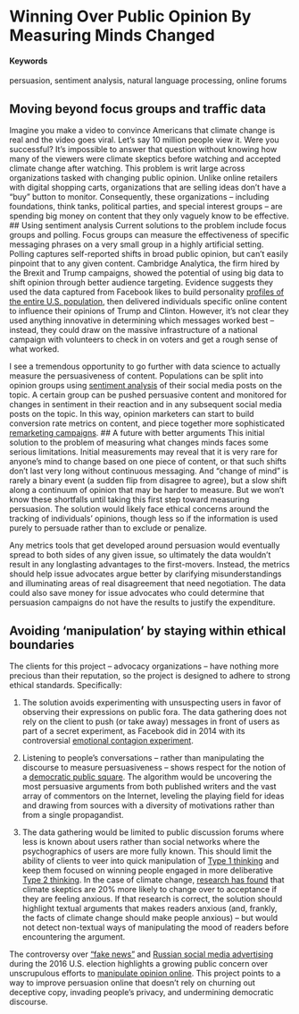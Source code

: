 # Winning Over Public Opinion By Measuring Minds Changed {#persuasion-metrics}
#### Keywords

persuasion, sentiment analysis, natural language processing, online forums

## Moving beyond focus groups and traffic data




Imagine you make a video to convince Americans that climate change is real and the video goes viral. Let's say 10 million people view it. Were you successful? It's impossible to answer that question without knowing how many of the viewers were climate skeptics before watching and accepted climate change after watching. This problem is writ large across organizations tasked with changing public opinion. Unlike online retailers with digital shopping carts, organizations that are selling ideas don't have a "buy" button to monitor. Consequently, these organizations -- including foundations, think tanks, political parties, and special interest groups -- are spending big money on content that they only vaguely know to be effective.
<!-- BA: should I simply whittle this down to one specific organization doing this, say Earthjustice, so I don't keep getting the frustrating comment that people aren't sure who would use this, despite iterating this list of types of organizations?-->
<!-- Pure numbers can be justified with some heavy assumptions. Indeed big numbers become even more important the weaker the effect. // BA: I think Brooks' basic take is that "weak indicator" data is good enough at scale, and "strong indicator" data of focus groups and polls are statistically valid to extend across big populations, so that this problem is already solved in two different ways. What this misses: The "weak indicator" data are very hard for non-technical orgs to know how to interpret, and the "strong indicator" data are too inexpensive and slow for daily decisionmaking by content-makers.-->
<!-- What kinds of buttons do they already have, or already use? // BA: there are various raw markers of engagement that are require more data to really understand what's meant by each user. But the raw markers are "likes" and other positive signs of engagement on social, site-specific reaction buttons ("Was this content helpful?"), Disqus comments, email to friend.  -->
<!-- BA: should I draw up a research question to end this section? -->
## Using sentiment analysis 
<!-- This section is about more than sentiment analysis. Indeed you'll want more than one method. // BA: change up header; other concepts are personality profiling, statistical experiments -->
Current solutions to the problem include focus groups and polling. Focus groups can measure the effectiveness of specific messaging phrases on a very small group in a highly artificial setting. Polling captures self-reported shifts in broad public opinion, but can't easily pinpoint that to any given content.
<!-- Polling could implement a pre-post within person design. // BA: Good point, so I think I need to amend this to highlight the slowness and extreme cost of this solution, as well as the bias of how people report to pollsters rather than observed response. -->
Cambridge Analytica, the firm hired by the Brexit and Trump campaigns, showed the potential of using big data to shift opinion through better audience targeting. Evidence suggests they used the data captured from Facebook likes to build personality [profiles of the entire U.S. population](/https://motherboard.vice.com/en_us/article/mg9vvn/how-our-likes-helped-trump-win), then delivered individuals specific online content to influence their opinions of Trump and Clinton. However, it's not clear they used anything innovative in determining which messages worked best -- instead, they could draw on the massive infrastructure of a national campaign with volunteers to check in on voters and get a rough sense of what worked. 

I see a tremendous opportunity to go further with data science to actually measure the persuasiveness of content. <!-- Subtle shift in unit of analysis. // BA: different than Measuring # of minds changed I guess. Okay. I prefer to talk about minds changed rather than scoring content. --> Populations can be split into opinion groups using [sentiment analysis](/https://en.wikipedia.org/wiki/Sentiment_analysis) of their social media posts on the topic. A certain group can be pushed persuasive content and monitored for changes in sentiment in their reaction and in any subsequent social media posts on the topic. In this way, opinion marketers can start to build conversion rate metrics on content, and piece together more sophisticated [remarketing campaigns](/http://rejoiner.com/resources/remarketing-vs-retargeting-whats-the-difference/).
<!-- How is social media policy changing to help or hinder such efforts? // BA: This was always tricky with Facebook. CambAn may have built personality profiles using online tests that users would voluntary open their account to scraping. Twitter has always seemed like anything goes as long as you don't try to scrape the entirety but play within their throttling. But I don't think he's asking about this level of detail, more the moral shift in silicon valley post election 2016. Also, the backlash from the Facebook emotions experiment. We'd have to avoid following pitfalls: targeting those holding hateful beliefs, offering false information to persuade, lack of transparency of who provides the messaging, and the lack of consent around the expriment. Probably should have a graf just on how to do this ethically, though there's some doubt in my mind if every one of those ethical boxes could be checked. -->
## A future with better arguments
<!-- better manipulation? consider unintended consequences // BA: he didn't seem to buy the better arguments frame. what is the difference between persuasion and manipulation to me? transparency/consent. the one being persuaded knows who is the persuader, knows that the persuader is trying to persuade. and accuracy. that the persuasion is being done with truthful information. -->
This initial solution to the problem of measuring what changes minds faces some serious limitations. Initial measurements may reveal that it is very rare for anyone's mind to change based on one piece of content, or that such shifts don't last very long without continuous messaging. And "change of mind" is rarely a binary event (a sudden flip from disagree to agree), but a slow shift along a continuum of opinion that may be harder to measure. But we won't know these shortfalls until taking this first step toward measuring persuasion. 
<!-- You're taking a tacitly cynical stance on democratic ethics. // BA: I guess he's saying that because I haven't addressed ethics to this point. I think this entire section will need to be an exploration of how one could do this ethically. -->
The solution would likely face ethical concerns around the tracking of individuals' opinions, though less so if the information is used purely to persuade rather than to exclude or penalize. 

Any metrics tools that get developed around persuasion would eventually spread to both sides of any given issue, so ultimately the data wouldn't result in any longlasting advantages to the first-movers. Instead, the metrics should help issue advocates argue better by clarifying misunderstandings and illuminating areas of real disagreement that need negotiation. The data could also save money for issue advocates who could determine that persuasion campaigns do not have the results to justify the expenditure. 
<!-- How to avoid a race to the bottom? -->
<!-- Brooks' final comments: I'm most fascinated by the moral ambivalence of this proposal. I probably enjoy it more for that reason, but I think clarifying your moral position will also help you develop more concrete tactics about what should be done. Attempting moral neutrality (albeit the dubious neutrality of an arms dealer) is one option, and currently the default. I would welcome some basic internal dialogue, for instance, about how ends justify means. // BA: Okay, so I will try to outline how to do this ethically.
Though I think you need to clarify your outcome of interest. "Minds changed" will quickly devolve into some measure of behavior, like engagement, and you need to decide whether you will hold the line against certain kinds of reductionism. System 1 will ride roughshod, after all! You will need to do some soul-searching about which particular commitment you want to make, because there are certain contradictions below. 
On the metrics side, there is an NLP angle, a social network angle, and a psychological angle. You have the third one covered here.
I know you're no stranger to headlines/headings, but consider whether reading your TOC alone actually delivers some microcosm of your proposal. // BA: I fixed the keywords, will fix the subheads
Given more space, you should attempt to demonstrate rather than assert these methodological arguments. Chasing numbers may make sense, but here you discount it almost entirely. You do not deny that there is a real conversion rate, indeed your proposal is all about measuring it. If you assume a range of conversion rates, how then does an interpretation of viral numbers change? // BA: Because I've seen how you get big numbers by pandering to pre-existing beliefs. Conversion rate is probably inversely related to traffic.
Don't overestimate the meaningfulness of sales for a corporation, or underestimate the meaning of existing metrics used by advocacy orgs Polling is probably the best method. It's also the most costly. In general though, think about how interview methods differ from observational methods. The main reason is people always know they are being interviewed (whether over the phone or by an online poll--also called an interview among methodologists). // BA: Okay work in this.
It does seem natural that some better form of instrumentation could ride on the coattails of these nuanced messaging tactics. But notice that they use a measurement of "natural" behavior (likes) to gather information. It is unclear then how they chose what content to push to any clusters they gleaned from like behavior. Perhaps it was the messages themselves that were or were not being liked? // BA: No, it was all manner of random things. See article. I think I need to distinguish in the writeup that you'd use likes and sentiment analysis to determine beliefs on climate change. But you might divide up that group into personality profiles (and your basic socioeconomic info) to target with different content, since different personality types may find different messaging more persuasive. I also could simply lose the whole Cambridge Analytica stuff and more simply envision a way to help advocacy orgs do framing tests online rather than in expensive focus groups.  
The earth may be shifting here, which is a big strategic question for the success of a concept like this. // BA: Right... the question around what's possible now that there's been a lot of pushback is definitely worth pondering. I need to enunciate an ethical version of this, which may mean dumping the personality profiling.
Here your ambivalence comes to the fore. Persuasion and argument may be very different things. One may appeal to reason, the other to everything but. // BA: ... I guess I feel like anything that isn't untruthful ultimately is fair game. What we know so far seems to indicate that relationships and stories matter, arguments from strangers don't. But I don't view storytelling from friends and family to be de facto manipulative like Brooks seems to. The prototype here is really same-sex marriage and the power of people coming out to friends and family. That's not manipulative.
I would highly recommend learning about Jürgen Habermas and his arguments about how democratic processes must be protected against manipulations. Your seem to believe that the only defense against manipulation is an arms race among the interests. You may be right, but it sounds treacherous, hence my fear of a race to the bottom if the data show that short-circuiting reason is always the best tactical approach. // BA: This comment and the next one indicate that Brooks actually would prefer that I undertake a very different approach to the problem of something like climate change denial. Rather than build better persuasion, he's arguing for the building of a better public square for debate. My first pushback to that is I have no idea who the client is for that kind of project. My second pushback is I simply don't believe a la Habermas that there existed some golden age of salons where private interest was sublimated in rational discourse to arrive at a public consensus. But I do take seriously the implicit challenge that if better persuasion metrics were developed, they would be deployed more forcefully by the sides with more money and power -- and that's not nonprofit advocacy, but major corporations. Unlike Habermas, who viewed mass media as turning citizens into spectators, I've seen how media gives people talking points for their beliefs, and these become starting points not endpoints. This project helps develop better starting points. That's I think the best I can do to respond to this. 
Some Habermas thinking: "Hence, Habermas describes a transition from the liberal public sphere which originated in the Enlightenment and the American and French Revolution to a media-dominated public sphere in the current era of what he calls "welfare state capitalism and mass democracy." This historical transformation is grounded, as noted, in Horkheimer and Adorno's analysis of the culture industry, in which giant corporations have taken over the public sphere and transformed it from a sphere of rational debate into one of manipulative consumption and passivity. In this transformation, "public opinion" shifts from rational consensus emerging from debate, discussion, and reflection to the manufactured opinion of polls or media experts. Rational debate and consensus has thus been replaced by managed discussion and manipulation by the machinations of advertising and political consulting agencies: "Publicity loses its critical function in favor of a staged display; even arguments are transmuted into symbols to which again one can not respond by arguing but only by identifying with them" (1989a: 206)." https://pages.gseis.ucla.edu/faculty/kellner/papers/habermas.htm
You may want to locate a project that adopts a very different paradigm. One that asks how tech can support deliberative democracy, for instance. In any event you should try to unearth some of the big assumptions you are making. The best way to do this is a "pre-mortem": what if you could implement your strategy. What would the consequences, intended and unintended, be? // BA: See above. But if I took this seriously, lack of any realistic client by damned, what would it look like? Perhaps you could analyze and bundle the arguments with the most currency among each faction on any given question like climate change. You could then analyze who seems to have the most compelling answer from another faction to that argument -- measured by attracting most attention from original faction and perhaps most change in expressed beliefs as a result of that. So in other words, map out the debate space and the factions and measure which interactions make the most difference organically. Do no broadcast messaging in this case, no experimenting -- just observing the discourse and from there learn which frames to amplify to which audience... and keep monitoring as the discussion develops. I *could* see making a strong tool around this. 
Do a little more to clarify who your client is. "Advantage" is a stakeholder dependent concept, and adopting a consistent perspective will go a long way to clarify and concretize your proposal. I'd recommend also reaching out on Slack to folks working on the "fake news" problem. There's a lot of opportunity for collaboration around that now, and I think you could hitch your cart to that for some useful dialogue. // BA: Let's do outreach after the cleanup on this concept. I guess I view the "fake news" fighters to be largely doing something different -- they are working at cleaning up the information space of false and misleading information. I need to find a way to clearly get the reader out of the mindset of fake news and Trump since that's proving to be a distraction. I am thinking that the Cambridge Analytica reference probably should be dumped. I really am interested in content that changes minds, not in changing minds by cleaning up the information landscape - which is what everyone is chasing right now. I reject that changing minds with content cannot be done ethically, however. Otherwise, what else do we mean by education? Why do we revere writing or artwork that made us think differently? Are all of those things "manipulative"?
Or just decide to be the one who gets there first :)-->

<!-- BA: outline of alternate concept. Evaluate reddit, disqus, twitter, facebook under articles to watch argumentation. Classify where people stand on the issue (looking especially for fence-sitters, then watch as they are exposed to challenging comments. Look for how they react (liking, or positive sentiments in response). Then look to see if they adopt that framing language later. Look to see too if it matters who makes the argument -- if it's the article itself, is the byline famous? If it's a commenter, is it someone they've had long interactions with? Try to get demographics of a list of users from the platforms. -->

## Avoiding 'manipulation' by staying within ethical boundaries
The clients for this project -- advocacy organizations -- have nothing more precious than their reputation, so the project is designed to adhere to strong ethical standards. Specifically:

1. The solution avoids experimenting with unsuspecting users in favor of observing their expressions on public fora. The data gathering does not rely on the client to push (or take away) messages in front of users as part of a secret experiment, as Facebook did in 2014 with its controversial [emotional contagion experiment](http://www.tandfonline.com/doi/abs/10.1080/1369118X.2015.1093525?journalCode=rics20). 

2. Listening to people's conversations -- rather than manipulating the discourse to measure persuasiveness -- shows respect for the notion of a [democratic public square](http://courses.ischool.berkeley.edu/i218/s15/calhoun_BPSIntroduction.pdf). The algorithm would be uncovering the most persuasive arguments from both published writers and the vast array of commentors on the Internet, leveling the playing field for ideas and drawing from sources with a diversity of motivations rather than from a single propagandist. 

3. The data gathering would be limited to public discussion forums where less is known about users rather than social networks where the psychographics of users are more fully known. This should limit the ability of clients to veer into quick manipulation of [Type 1 thinking](https://ericrshelton.com/2015/12/21/type-1-and-type-2-thinking/) and keep them focused on winning people engaged in more deliberative [Type 2 thinking](https://ericrshelton.com/2015/12/21/type-1-and-type-2-thinking/). In the case of climate change, [research has found](http://onlinelibrary.wiley.com/doi/10.1111/pops.12331/abstract) that climate skeptics are 20% more likely to change over to acceptance if they are feeling anxious. If that research is correct, the solution should highlight textual arguments that makes readers anxious (and, frankly, the facts of climate change should make people anxious) -- but would not detect non-textual ways of manipulating the mood of readers before encountering the argument. 

The controversy over ["fake news"](https://www.wired.com/2017/02/veles-macedonia-fake-news/) and [Russian social media advertising](http://www.independent.co.uk/news/world/americas/us-politics/facebook-russia-adverts-americans-exposed-trump-us-election-2016-millions-a8028526.html) during the 2016 U.S. election highlights a growing public concern over unscrupulous efforts to [manipulate opinion online](https://motherboard.vice.com/en_us/article/mg9vvn/how-our-likes-helped-trump-win). This project points to a way to improve persuasion online that doesn't rely on churning out deceptive copy, invading people's privacy, and undermining democratic discourse. 





